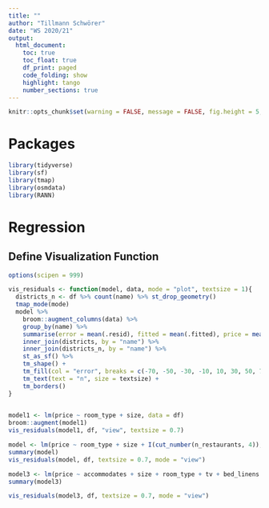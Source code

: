 ```yaml
---
title: ""
author: "Tillmann Schwörer"
date: "WS 2020/21"
output: 
  html_document:
    toc: true
    toc_float: true
    df_print: paged
    code_folding: show  
    highlight: tango
    number_sections: true
---
```


```r
knitr::opts_chunk$set(warning = FALSE, message = FALSE, fig.height = 5, fig.width = 12)
```

# Packages
```r
library(tidyverse)
library(sf)
library(tmap)
library(osmdata)
library(RANN)
```

# Regression 
## Define Visualization Function
```r
options(scipen = 999)
```


```r
vis_residuals <- function(model, data, mode = "plot", textsize = 1){
  districts_n <- df %>% count(name) %>% st_drop_geometry()
  tmap_mode(mode)
  model %>% 
    broom::augment_columns(data) %>% 
    group_by(name) %>%
    summarise(error = mean(.resid), fitted = mean(.fitted), price = mean(price)) %>% 
    inner_join(districts, by = "name") %>%
    inner_join(districts_n, by = "name") %>%
    st_as_sf() %>% 
    tm_shape() + 
    tm_fill(col = "error", breaks = c(-70, -50, -30, -10, 10, 30, 50, 70), popup.vars = c("error", "price", "fitted")) + 
    tm_text(text = "n", size = textsize) +
    tm_borders()  
}
  
```



```r
model1 <- lm(price ~ room_type + size, data = df)
broom::augment(model1)
vis_residuals(model1, df, "view", textsize = 0.7)
```

```r
model <- lm(price ~ room_type + size + I(cut_number(n_restaurants, 4)), data = df)
summary(model)
vis_residuals(model, df, textsize = 0.7, mode = "view")
```
```r
model3 <- lm(price ~ accommodates + size + room_type + tv + bed_linens + parking + garden + coffeemaker + pool + bathtub + cooking_basics + gym + altbau + n_restaurants + n_attractions + stop_dist, data = df)
summary(model3)

vis_residuals(model3, df, textsize = 0.7, mode = "view")
```

